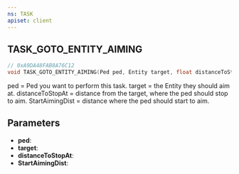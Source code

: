 ```yaml
---
ns: TASK
apiset: client
---
```

## TASK_GOTO_ENTITY_AIMING

```c
// 0xA9DA48FAB8A76C12
void TASK_GOTO_ENTITY_AIMING(Ped ped, Entity target, float distanceToStopAt, float StartAimingDist);
```

ped = Ped you want to perform this task.
target = the Entity they should aim at.
distanceToStopAt = distance from the target, where the ped should stop to aim.
StartAimingDist = distance where the ped should start to aim.

## Parameters
* **ped**:
* **target**:
* **distanceToStopAt**:
* **StartAimingDist**: